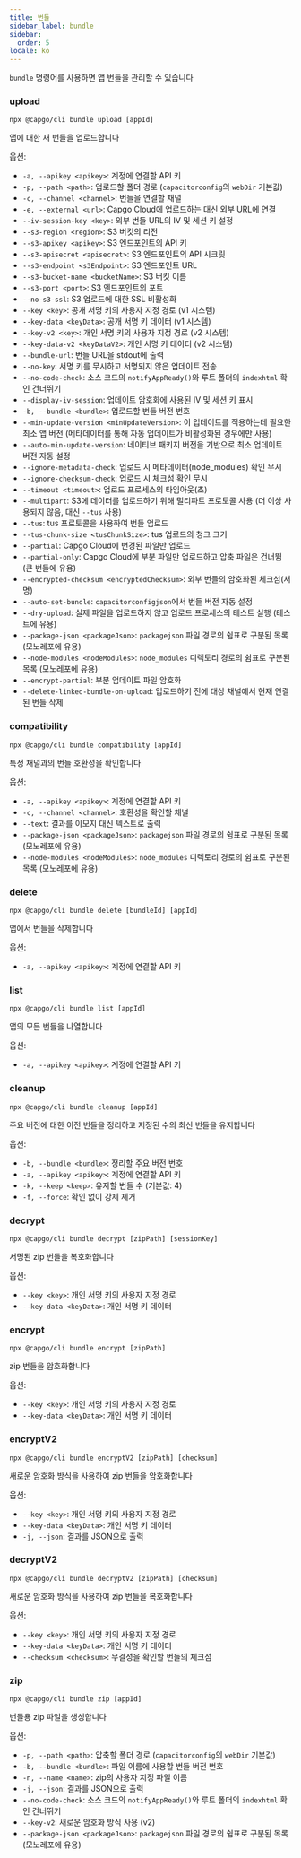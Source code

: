 ```yaml
---
title: 번들
sidebar_label: bundle
sidebar:
  order: 5
locale: ko
---
```


`bundle` 명령어를 사용하면 앱 번들을 관리할 수 있습니다

### upload

`npx @capgo/cli bundle upload [appId]`

앱에 대한 새 번들을 업로드합니다

옵션:

- `-a, --apikey <apikey>`: 계정에 연결할 API 키
- `-p, --path <path>`: 업로드할 폴더 경로 (`capacitorconfig`의 `webDir` 기본값)
- `-c, --channel <channel>`: 번들을 연결할 채널
- `-e, --external <url>`: Capgo Cloud에 업로드하는 대신 외부 URL에 연결
- `--iv-session-key <key>`: 외부 번들 URL의 IV 및 세션 키 설정
- `--s3-region <region>`: S3 버킷의 리전
- `--s3-apikey <apikey>`: S3 엔드포인트의 API 키
- `--s3-apisecret <apisecret>`: S3 엔드포인트의 API 시크릿
- `--s3-endpoint <s3Endpoint>`: S3 엔드포인트 URL
- `--s3-bucket-name <bucketName>`: S3 버킷 이름
- `--s3-port <port>`: S3 엔드포인트의 포트
- `--no-s3-ssl`: S3 업로드에 대한 SSL 비활성화
- `--key <key>`: 공개 서명 키의 사용자 지정 경로 (v1 시스템)
- `--key-data <keyData>`: 공개 서명 키 데이터 (v1 시스템)
- `--key-v2 <key>`: 개인 서명 키의 사용자 지정 경로 (v2 시스템)
- `--key-data-v2 <keyDataV2>`: 개인 서명 키 데이터 (v2 시스템)
- `--bundle-url`: 번들 URL을 stdout에 출력
- `--no-key`: 서명 키를 무시하고 서명되지 않은 업데이트 전송
- `--no-code-check`: 소스 코드의 `notifyAppReady()`와 루트 폴더의 `indexhtml` 확인 건너뛰기
- `--display-iv-session`: 업데이트 암호화에 사용된 IV 및 세션 키 표시
- `-b, --bundle <bundle>`: 업로드할 번들 버전 번호
- `--min-update-version <minUpdateVersion>`: 이 업데이트를 적용하는데 필요한 최소 앱 버전 (메타데이터를 통해 자동 업데이트가 비활성화된 경우에만 사용)
- `--auto-min-update-version`: 네이티브 패키지 버전을 기반으로 최소 업데이트 버전 자동 설정
- `--ignore-metadata-check`: 업로드 시 메타데이터(node_modules) 확인 무시
- `--ignore-checksum-check`: 업로드 시 체크섬 확인 무시
- `--timeout <timeout>`: 업로드 프로세스의 타임아웃(초)
- `--multipart`: S3에 데이터를 업로드하기 위해 멀티파트 프로토콜 사용 (더 이상 사용되지 않음, 대신 `--tus` 사용)
- `--tus`: tus 프로토콜을 사용하여 번들 업로드
- `--tus-chunk-size <tusChunkSize>`: tus 업로드의 청크 크기
- `--partial`: Capgo Cloud에 변경된 파일만 업로드
- `--partial-only`: Capgo Cloud에 부분 파일만 업로드하고 압축 파일은 건너뜀 (큰 번들에 유용)
- `--encrypted-checksum <encryptedChecksum>`: 외부 번들의 암호화된 체크섬(서명)
- `--auto-set-bundle`: `capacitorconfigjson`에서 번들 버전 자동 설정
- `--dry-upload`: 실제 파일을 업로드하지 않고 업로드 프로세스의 테스트 실행 (테스트에 유용)
- `--package-json <packageJson>`: `packagejson` 파일 경로의 쉼표로 구분된 목록 (모노레포에 유용)
- `--node-modules <nodeModules>`: `node_modules` 디렉토리 경로의 쉼표로 구분된 목록 (모노레포에 유용)
- `--encrypt-partial`: 부분 업데이트 파일 암호화
- `--delete-linked-bundle-on-upload`: 업로드하기 전에 대상 채널에서 현재 연결된 번들 삭제

### compatibility

`npx @capgo/cli bundle compatibility [appId]`

특정 채널과의 번들 호환성을 확인합니다

옵션:

- `-a, --apikey <apikey>`: 계정에 연결할 API 키
- `-c, --channel <channel>`: 호환성을 확인할 채널
- `--text`: 결과를 이모지 대신 텍스트로 출력
- `--package-json <packageJson>`: `packagejson` 파일 경로의 쉼표로 구분된 목록 (모노레포에 유용)
- `--node-modules <nodeModules>`: `node_modules` 디렉토리 경로의 쉼표로 구분된 목록 (모노레포에 유용)

### delete

`npx @capgo/cli bundle delete [bundleId] [appId]`

앱에서 번들을 삭제합니다

옵션:

- `-a, --apikey <apikey>`: 계정에 연결할 API 키

### list

`npx @capgo/cli bundle list [appId]`

앱의 모든 번들을 나열합니다

옵션:

- `-a, --apikey <apikey>`: 계정에 연결할 API 키

### cleanup

`npx @capgo/cli bundle cleanup [appId]`

주요 버전에 대한 이전 번들을 정리하고 지정된 수의 최신 번들을 유지합니다

옵션:

- `-b, --bundle <bundle>`: 정리할 주요 버전 번호
- `-a, --apikey <apikey>`: 계정에 연결할 API 키
- `-k, --keep <keep>`: 유지할 번들 수 (기본값: 4)
- `-f, --force`: 확인 없이 강제 제거

### decrypt

`npx @capgo/cli bundle decrypt [zipPath] [sessionKey]`

서명된 zip 번들을 복호화합니다

옵션:

- `--key <key>`: 개인 서명 키의 사용자 지정 경로
- `--key-data <keyData>`: 개인 서명 키 데이터

### encrypt

`npx @capgo/cli bundle encrypt [zipPath]`

zip 번들을 암호화합니다

옵션:

- `--key <key>`: 개인 서명 키의 사용자 지정 경로
- `--key-data <keyData>`: 개인 서명 키 데이터

### encryptV2

`npx @capgo/cli bundle encryptV2 [zipPath] [checksum]`

새로운 암호화 방식을 사용하여 zip 번들을 암호화합니다

옵션:

- `--key <key>`: 개인 서명 키의 사용자 지정 경로
- `--key-data <keyData>`: 개인 서명 키 데이터
- `-j, --json`: 결과를 JSON으로 출력

### decryptV2

`npx @capgo/cli bundle decryptV2 [zipPath] [checksum]`

새로운 암호화 방식을 사용하여 zip 번들을 복호화합니다

옵션:

- `--key <key>`: 개인 서명 키의 사용자 지정 경로
- `--key-data <keyData>`: 개인 서명 키 데이터
- `--checksum <checksum>`: 무결성을 확인할 번들의 체크섬

### zip

`npx @capgo/cli bundle zip [appId]`

번들용 zip 파일을 생성합니다

옵션:

- `-p, --path <path>`: 압축할 폴더 경로 (`capacitorconfig`의 `webDir` 기본값)
- `-b, --bundle <bundle>`: 파일 이름에 사용할 번들 버전 번호
- `-n, --name <name>`: zip의 사용자 지정 파일 이름
- `-j, --json`: 결과를 JSON으로 출력
- `--no-code-check`: 소스 코드의 `notifyAppReady()`와 루트 폴더의 `indexhtml` 확인 건너뛰기
- `--key-v2`: 새로운 암호화 방식 사용 (v2)
- `--package-json <packageJson>`: `packagejson` 파일 경로의 쉼표로 구분된 목록 (모노레포에 유용)